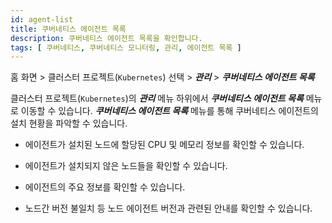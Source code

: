 ```yaml
---
id: agent-list
title: 쿠버네티스 에이전트 목록
description: 쿠버네티스 에이전트 목록을 확인합니다.
tags: [ 쿠버네티스, 쿠버네티스 모니터링, 관리, 에이전트 목록 ]
---
```


홈 화면 > 클러스터 프로젝트(<code class='my'>Kubernetes</code>) 선택 > ***관리*** > ***쿠버네티스 에이전트 목록***

클러스터 프로젝트(<code class='my'>Kubernetes</code>)의 ***관리*** 메뉴 하위에서 ***쿠버네티스 에이전트 목록*** 메뉴로 이동할 수 있습니다. ***쿠버네티스 에이전트 목록*** 메뉴를 통해 쿠버네티스 에이전트의 설치 현황을 파악할 수 있습니다. 

* 에이전트가 설치된 노드에 할당된 CPU 및 메모리 정보를 확인할 수 있습니다. 

* 에이전트가 설치되지 않은 노드들을 확인할 수 있습니다. 

* 에이전트의 주요 정보를 확인할 수 있습니다. 

* 노드간 버전 불일치 등 노드 에이전트 버전과 관련된 안내를 확인할 수 있습니다.


